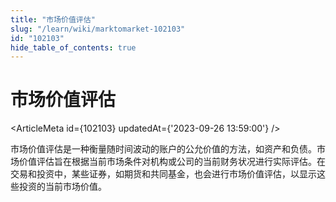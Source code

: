 ```yaml
---
title: "市场价值评估"
slug: "/learn/wiki/marktomarket-102103"
id: "102103"
hide_table_of_contents: true
---
```



# 市场价值评估

<ArticleMeta id={102103} updatedAt={'2023-09-26 13:59:00'} />
<div className='border-solid border-b border-t-0 my-4 border-[var(--ifm-color-gray-300)]' />

市场价值评估是一种衡量随时间波动的账户的公允价值的方法，如资产和负债。市场价值评估旨在根据当前市场条件对机构或公司的当前财务状况进行实际评估。在交易和投资中，某些证券，如期货和共同基金，也会进行市场价值评估，以显示这些投资的当前市场价值。
